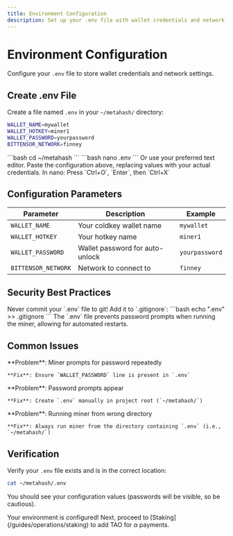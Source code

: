 ```yaml
---
title: Environment Configuration
description: Set up your .env file with wallet credentials and network settings
---
```


# Environment Configuration

Configure your `.env` file to store wallet credentials and network settings.

## Create .env File

Create a file named `.env` in your `~/metahash/` directory:

```bash .env
WALLET_NAME=mywallet
WALLET_HOTKEY=miner1
WALLET_PASSWORD=yourpassword
BITTENSOR_NETWORK=finney
```

<Steps>
  <Step title="Navigate to Project Directory">
    ```bash
    cd ~/metahash
    ```
  </Step>

  <Step title="Create .env File">
    ```bash
    nano .env
    ```
    Or use your preferred text editor.
  </Step>

  <Step title="Add Configuration">
    Paste the configuration above, replacing values with your actual credentials.
  </Step>

  <Step title="Save and Exit">
    In nano: Press `Ctrl+O`, `Enter`, then `Ctrl+X`
  </Step>
</Steps>

## Configuration Parameters

| Parameter | Description | Example |
|-----------|-------------|---------|
| `WALLET_NAME` | Your coldkey wallet name | `mywallet` |
| `WALLET_HOTKEY` | Your hotkey name | `miner1` |
| `WALLET_PASSWORD` | Wallet password for auto-unlock | `yourpassword` |
| `BITTENSOR_NETWORK` | Network to connect to | `finney` |

## Security Best Practices

<Warning>
Never commit your `.env` file to git! Add it to `.gitignore`:
```bash
echo ".env" >> .gitignore
```
</Warning>

<Note>
The `.env` file prevents password prompts when running the miner, allowing for automated restarts.
</Note>

## Common Issues

<AccordionGroup>
  <Accordion title="WALLET_PASSWORD not set">
    **Problem**: Miner prompts for password repeatedly

    **Fix**: Ensure `WALLET_PASSWORD` line is present in `.env`
  </Accordion>

  <Accordion title=".env missing">
    **Problem**: Password prompts appear

    **Fix**: Create `.env` manually in project root (`~/metahash/`)
  </Accordion>

  <Accordion title="Password prompt keeps appearing">
    **Problem**: Running miner from wrong directory

    **Fix**: Always run miner from the directory containing `.env` (i.e., `~/metahash/`)
  </Accordion>
</AccordionGroup>

## Verification

Verify your `.env` file exists and is in the correct location:

```bash
cat ~/metahash/.env
```

You should see your configuration values (passwords will be visible, so be cautious).

<Check>
Your environment is configured! Next, proceed to [Staking](/guides/operations/staking) to add TAO for α payments.
</Check>

